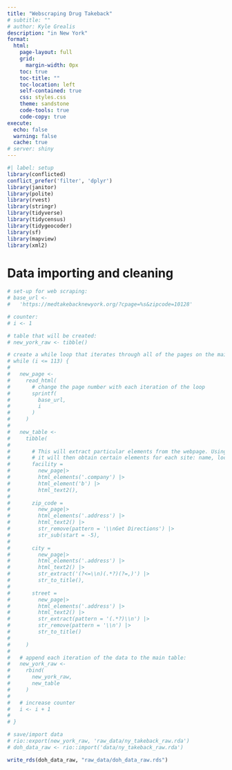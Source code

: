 ```yaml
---
title: "Webscraping Drug Takeback"
# subtitle: ""
# author: Kyle Grealis
description: "in New York"
format: 
  html:
    page-layout: full
    grid: 
      margin-width: 0px
    toc: true
    toc-title: ""
    toc-location: left
    self-contained: true
    css: styles.css
    theme: sandstone
    code-tools: true
    code-copy: true
execute: 
  echo: false
  warning: false
  cache: true
# server: shiny
--- 
```


```r
#| label: setup
library(conflicted)
conflict_prefer('filter', 'dplyr')
library(janitor)
library(polite)
library(rvest)
library(stringr)
library(tidyverse)
library(tidycensus)
library(tidygeocoder)
library(sf)
library(mapview)
library(xml2)
```

# Data importing and cleaning


```r
# set-up for web scraping:
# base_url <- 
#   'https://medtakebacknewyork.org/?cpage=%s&zipcode=10128'

# counter:
# i <- 1

# table that will be created:
# new_york_raw <- tibble()
```


```r

# create a while loop that iterates through all of the pages on the main website:
# while (i <= 113) {
# 
#   new_page <-
#     read_html(
#       # change the page number with each iteration of the loop
#       sprintf(
#         base_url,
#         i
#       )
#     )
# 
#   new_table <-
#     tibble(
# 
#       # This will extract particular elements from the webpage. Using regex,
#       # it will then obtain certain elements for each site: name, location, etc.
#       facility =
#         new_page|>
#         html_elements('.company') |>
#         html_element('b') |>
#         html_text2(),
# 
#       zip_code =
#         new_page|>
#         html_elements('.address') |>
#         html_text2() |>
#         str_remove(pattern = '\\nGet Directions') |>
#         str_sub(start = -5),
# 
#       city =
#         new_page|>
#         html_elements('.address') |>
#         html_text2() |>
#         str_extract('(?<=\\n)(.*?)(?=,)') |>
#         str_to_title(),
# 
#       street =
#         new_page|>
#         html_elements('.address') |>
#         html_text2() |>
#         str_extract(pattern = '(.*?)\\n') |>
#         str_remove(pattern = '\\n') |>
#         str_to_title()
# 
#     )
# 
#   # append each iteration of the data to the main table:
#   new_york_raw <-
#     rbind(
#       new_york_raw,
#       new_table
#     )
# 
#   # increase counter
#   i <- i + 1
# 
# }
```

```r
# save/import data
# rio::export(new_york_raw, 'raw_data/ny_takeback_raw.rda')
# doh_data_raw <- rio::import('data/ny_takeback_raw.rda')

write_rds(doh_data_raw, "raw_data/doh_data_raw.rds")
```



